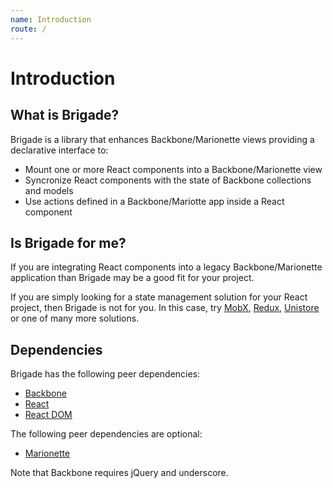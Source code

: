 ```yaml
---
name: Introduction
route: /
---
```


# Introduction

## What is Brigade?

Brigade is a library that enhances Backbone/Marionette views providing
a declarative interface to:

- Mount one or more React components into a Backbone/Marionette view
- Syncronize React components with the state of Backbone collections and models
- Use actions defined in a Backbone/Mariotte app inside a React component

## Is Brigade for me?

If you are integrating React components into a legacy Backbone/Marionette
application than Brigade may be a good fit for your project.

If you are simply looking for a state management solution for your React
project, then Brigade is not for you. In this case, try
[MobX](https://www.npmjs.com/package/mobx),
[Redux](https://www.npmjs.com/package/redux),
[Unistore](https://github.com/developit/unistore) or one of many more solutions.

## Dependencies

Brigade has the following peer dependencies:

- [Backbone](https://www.npmjs.com/package/backbone)
- [React](https://www.npmjs.com/package/react)
- [React DOM](https://www.npmjs.com/package/react-dom)

The following peer dependencies are optional:

- [Marionette](https://www.npmjs.com/package/backbone.marionette)

Note that Backbone requires jQuery and underscore.